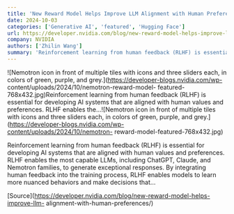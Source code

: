 ```yaml
---
title: 'New Reward Model Helps Improve LLM Alignment with Human Preferences'
date: 2024-10-03
categories: ['Generative AI', 'featured', 'Hugging Face']
url: https://developer.nvidia.com/blog/new-reward-model-helps-improve-llm-alignment-with-human-preferences/
company: NVIDIA
authors: ['Zhilin Wang']
summary: 'Reinforcement learning from human feedback (RLHF) is essential for developing AI systems that are aligned with human values and preferences. RLHF enables the...'
---
```



![Nemotron icon in front of multiple tiles with icons and three sliders each,
in colors of green, purple, and grey.](https://developer-blogs.nvidia.com/wp-
content/uploads/2024/10/nemotron-reward-model-
featured-768x432.jpg)Reinforcement learning from human feedback (RLHF) is
essential for developing AI systems that are aligned with human values and
preferences. RLHF enables the...![Nemotron icon in front of multiple tiles
with icons and three sliders each, in colors of green, purple, and
grey.](https://developer-blogs.nvidia.com/wp-content/uploads/2024/10/nemotron-
reward-model-featured-768x432.jpg)

Reinforcement learning from human feedback (RLHF) is essential for developing
AI systems that are aligned with human values and preferences. RLHF enables
the most capable LLMs, including ChatGPT, Claude, and Nemotron families, to
generate exceptional responses. By integrating human feedback into the
training process, RLHF enables models to learn more nuanced behaviors and make
decisions that…

[Source](https://developer.nvidia.com/blog/new-reward-model-helps-improve-llm-
alignment-with-human-preferences/)

